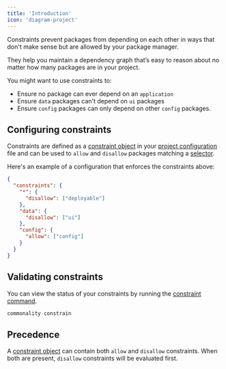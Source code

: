 ```yaml
---
title: 'Introduction'
icon: 'diagram-project'
---
```


Constraints prevent packages from depending on each other in ways that don't make sense but are allowed by your package manager.

They help you maintain a dependency graph that’s easy to reason about no matter how many packages are in your project.

You might want to use constraints to:

- Ensure no package can ever depend on an `application`
- Ensure `data` packages can't depend on `ui` packages
- Ensure `config` packages can only depend on other `config` packages.

## Configuring constraints

Constraints are defined as a [constraint object](/reference/constraint-object) in your [project configuration](/reference/project-configuration) file and can be used to `allow` and `disallow` packages matching a [selector](/selectors).

Here's an example of a configuration that enforces the constraints above:

```json .commonality/config.json
{
  "constraints": {
    "*": {
      "disallow": ["deployable"]
    },
    "data": {
      "disallow": ["ui"]
    },
    "config": {
      "allow": ["config"]
    }
  }
}
```

## Validating constraints

You can view the status of your constraints by running the [constraint command](/reference/cli#constrain).

```bash
commonality constrain
```

## Precedence

A [constraint object](/reference/constraint-object) can contain both `allow` and `disallow` constraints.
When both are present, `disallow` constraints will be evaluated first.
